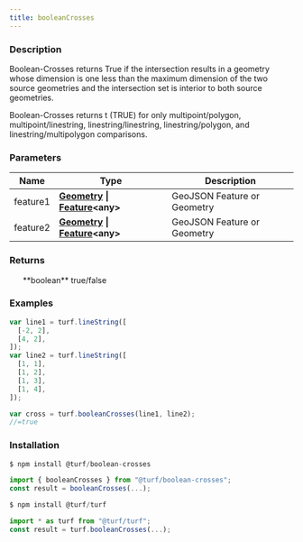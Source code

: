 ```yaml
---
title: booleanCrosses
---
```


    
### Description

Boolean-Crosses returns True if the intersection results in a geometry whose dimension is one less than
the maximum dimension of the two source geometries and the intersection set is interior to
both source geometries.

Boolean-Crosses returns t (TRUE) for only multipoint/polygon, multipoint/linestring, linestring/linestring, linestring/polygon, and linestring/multipolygon comparisons.

### Parameters

| Name     | Type                                                                                                                                | Description                 |
| -------- | ----------------------------------------------------------------------------------------------------------------------------------- | --------------------------- |
| feature1 | **[Geometry](https://tools.ietf.org/html/rfc7946#section-3.1) \| [Feature](https://tools.ietf.org/html/rfc7946#section-3.2)\<any>** | GeoJSON Feature or Geometry |
| feature2 | **[Geometry](https://tools.ietf.org/html/rfc7946#section-3.1) \| [Feature](https://tools.ietf.org/html/rfc7946#section-3.2)\<any>** | GeoJSON Feature or Geometry |

### Returns

<ul>
  **boolean** true/false

</ul>

### Examples

```javascript
var line1 = turf.lineString([
  [-2, 2],
  [4, 2],
]);
var line2 = turf.lineString([
  [1, 1],
  [1, 2],
  [1, 3],
  [1, 4],
]);

var cross = turf.booleanCrosses(line1, line2);
//=true
```

### Installation

```javascript
$ npm install @turf/boolean-crosses

import { booleanCrosses } from "@turf/boolean-crosses";
const result = booleanCrosses(...);
```

```javascript
$ npm install @turf/turf

import * as turf from "@turf/turf";
const result = turf.booleanCrosses(...);
```

